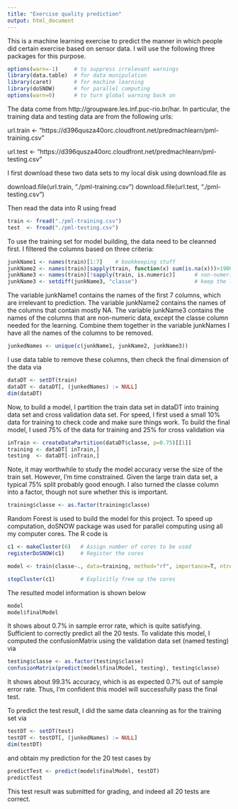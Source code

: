 ```yaml
---
title: "Exercise quality prediction"
output: html_document
---
```


This is a machine learning exercise to predict the manner in which people did certain exercise based on sensor data. I will use the following three packages for this purpose.
```r
options(warn=-1)     # to suppress irrelevant warnings
library(data.table)  # for data munipulation
library(caret)       # for machine learning
library(doSNOW)      # for parallel computing
options(warn=0)      # to turn global warning back on
```
The data come from http://groupware.les.inf.puc-rio.br/har. In particular,
the training data and testing data are from the following urls:

url.train <- "https://d396qusza40orc.cloudfront.net/predmachlearn/pml-training.csv"

url.test  <- "https://d396qusza40orc.cloudfront.net/predmachlearn/pml-testing.csv"

I first download these two data sets to my local disk using download.file as

download.file(url.train, "./pml-training.csv")
download.file(url.test,  "./pml-testing.csv")

Then read the data into R using fread
```r
train <- fread("./pml-training.csv")
test  <- fread("./pml-testing.csv")
```


To use the training set for model building, the data need to be cleanned first. I filtered the columns based on three criteria:
```r
junkName1 <- names(train)[1:7]    # bookkeeping stuff
junkName2 <- names(train)[sapply(train, function(x) sum(is.na(x)))>19000]    # mostly NA
junkName3 <- names(train)[!sapply(train, is.numeric)]      # non-numeric columns
junkName3 <- setdiff(junkName3, "classe")                  # keep the last columns
```
The variable junkName1 contains the names of the first 7 columns, which are irrelevant to prediction.
The variable junkName2 contains the names of the columns that contain mostly NA.
The variable junkName3 contains the names of the columns that are non-numeric data, except the classe column needed for the learning. Combine them together in the variable junkNames I have all the names of the columns to be removed.
```r
junkedNames <- unique(c(junkName1, junkName2, junkName3))
```
I use data table to remove these columns, then check the final dimension of the data via
```r
dataDT <- setDT(train)
dataDT <- dataDT[, (junkedNames) := NULL]
dim(dataDT)
```

Now, to build a model, I partition the train data set in dataDT into training data set and cross validation data set. For speed, I first used a small 10% data for training to check code and make sure things work. To build the final model, I used 75% of the data for training and 25% for cross validation via
```r
inTrain <- createDataPartition(dataDT$classe, p=0.75)[[1]]
training <- dataDT[ inTrain,]
testing  <- dataDT[-inTrain,]
```

Note, it may worthwhile to study the model accuracy verse the size of the train set. However, I'm time constrained. Given the large train data set, a typical 75% split probably good enough. I also turned the classe column into a factor, though not sure whether this is important.
```r
training$classe <- as.factor(training$classe)
```
Random Forest is used to build the model for this project. To speed up computation, doSNOW package was used for parallel computing using all my computer cores. The R code is 
```r
c1 <- makeCluster(6)   # Assign number of cores to be used
registerDoSNOW(c1)     # Register the cores

model <- train(classe~., data=training, method="rf", importance=T, ntree=250)

stopCluster(c1)        # Explicitly free up the cores
```
The resulted model information is shown below
```r
model
model$finalModel
```
It shows about 0.7% in sample error rate, which is quite satisfying. Sufficient to correctly predict all the 20 tests. To validate this model, I computed the confusionMatrix using the validation data set (named testing) via
```r
testing$classe <- as.factor(testing$classe)
confusionMatrix(predict(model$finalModel, testing), testing$classe)
```
It shows about 99.3% accuracy, which is as expected 0.7% out of sample error rate. Thus, I'm confident this model will successfully pass the final test.

To predict the test result, I did the same data cleanning as for the training set via
```r
testDT <- setDT(test)
testDT <- testDT[, (junkedNames) := NULL]
dim(testDT)
```
and obtain my prediction for the 20 test cases by
```r
predictTest <- predict(model$finalModel, testDT)
predictTest
```
This test result was submitted for grading, and indeed all 20 tests are correct.